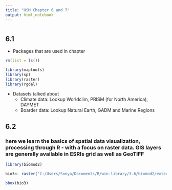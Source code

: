 ```yaml
---
title: "HSM Chapter 6 and 7"
output: html_notebook
---
```


# {.tabset}

## 6.1

* Packages that are used in chapter

```r
rm(list = ls())

library(maptools)
library(sp)
library(raster)
library(rgdal)


```


* Datasets talked about
  + Climate data: Lookup Worldclim, PRISM (for North America), DAYMET
  + Boarder data: Lookup Natural Earth, GADM and Marine Regions
  
## 6.2

### here we learn the basics of spatial data visualization, processing through R - with a focus on raster data. GIS layers are generally available in ESRIs grid as well as GeoTIFF

```r
library(biomod2)

bio3<- raster("C:/Users/Sonya/Documents/R/win-library/3.6/biomod2/external/bioclim/future/bio3")

bbox(bio3)

```

